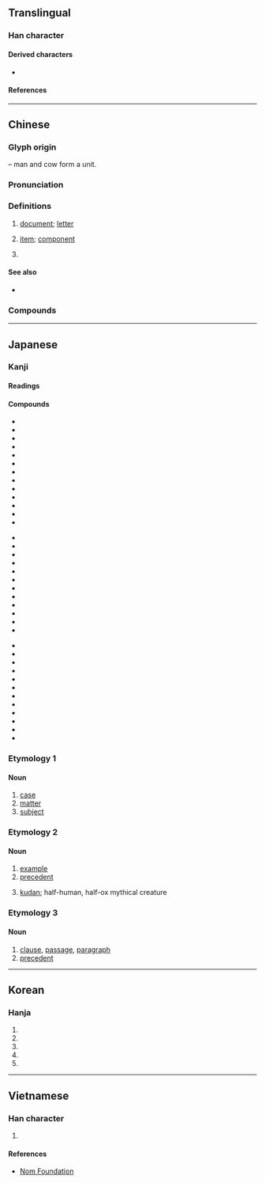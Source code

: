 {{also|仵|仟|任|伴}}
{{character info}}
==Translingual==
{{stroke order|strokes=6}}

===Han character===
{{Han char|rn=9|rad=人|as=04|sn=6|four=25200|canj=OHQ|ids=⿰亻牛}}

====Derived characters====
* {{l|mul|[[𠲟]], [[𣴓]], [[𤞗]], [[𪁃]], [[𪜓]], [[𡋚]]}}

====References====
{{Han ref|kx=0094.180|dkj=00410|dj=0200.090|hdz=10122.030|uh=4EF6}}

----

==Chinese==
{{zh-forms}}

===Glyph origin===
{{Han etym}}
{{Han compound|人|alt1=亻|t1=man|牛|t2=cow|ls=ic}} – man and cow form a unit.

===Pronunciation===
{{zh-pron
|m=jiàn
|ma=Zh-jiàn.ogg
|m-s=jian4
|c=gin6
|c-t=gen5
|g=qien5
|h=pfs=khien;gd=kian4
|j=jie3
|mb=gīng
|md=giông
|mn=qz:kiǎⁿ/tw,xm,zz:kiāⁿ/qz:kiǎn/tw,xm,zz:kiān
|mn_note=kiǎⁿ/kiāⁿ - vernacular; kiǎn/kiān - literary
|mn-t=gian6
|w=2ji
|x=jienn4/jienn5
|mc=y
|oc=y
|cat=n,cls
}}

===Definitions===
{{zh-hanzi}}

# [[document]]; [[letter]]
#: {{zh-x|文件|document, file}}
#: {{zh-x|郵件|mail}}
#: {{zh-x|信件|letter}}
#: {{zh-x|證件|certificate, document, ID}}
# [[item]]; [[component]]
#: {{zh-x|部件|parts, components}}
#: {{zh-x|零件|part, component}}
#: {{zh-x|備件|spare part}}
#: {{zh-x|軟件|software}}
# {{zh-classifier|things which can be numerically counted, such as pieces of [[luggage]], [[clothes]], [[event]]s|t=[[piece]]}}
#: {{zh-x|一 件 東西{xi}|a thing}}
#: {{zh-x|一 件 嘢|a thing|C}}
#: {{zh-x|一 件 襯衫|a shirt}}

====See also====
* {{zh-l|條|classifier for pants}}

===Compounds===
{{zh-der|件數|急件|最速件|器件|件色|古巴事件|件工|必要條件|件件|元件|意外事件|函件|來件|大件|事件|工件|密件|廣告函件|三大件|宗宗件件|工作條件|勞動條件|佩件兒|名件|備件|什件兒|低物件|七件事|先決條件|信件|光電元件|原件|作件|文件旅遊|機件|新四大件|料件子|無條件|桃色案件|皮件|批件|新三大件|條件句|抄件|條件刺激|稿件|是件|物件|文件|物件導向|案件|條件|機密文件|條件反射|散件|收件人|網路套件|退件|要件|部件|計件工資|零件|郵件|霧社事件|頭頭件件|鑄件|零組件|附件|論件計酬|組件|非訟事件|製件|網路信件|零部件|配件|電子文件|電子信件|電子郵件|語音郵件|表件|證明文件|證件|軟件|零配件|老四大件|表記物件|老三大件|收件匣|收件}}

{{zh-cat|Beginning}}

----

==Japanese==

===Kanji===
{{ja-kanji|grade=5|rs=人04}}

====Readings====
{{ja-readings
|goon=げん
|kanon=けん
|kun=くだり-, くだん-
}}

====Compounds====
{{der-top|Compounds}}
{{top3}}
* {{ja-r|案%件|あん%けん}}
* {{ja-r|一%件|いっ%けん}}
* {{ja-r|課%税 物%件|か%ぜい ぶっ%けん}}
* {{ja-r|感%覚 与%件|かん%かく よ%けん}}
* {{ja-r|機%能%的 要%件|き%のう%てき よう%けん}}
* {{ja-r|件%件|けん%けん}}
* {{ja-r|件%数|けん%すう}}
* {{ja-r|件%名|けん%めい}}
* {{ja-r|後%件|こう%けん}}
* {{ja-r|構%成 要%件|こう%せい よう%けん}}
* {{ja-r|雑%件|ざっ%けん}}
* {{ja-r|消%極%的 訴%訟 要%件|しょう%きょく%てき そ%しょう よう%けん}}
* {{ja-r|証%拠 物%件|しょう%こ ぶっ%けん}}
{{mid3}}
* {{ja-r|事%件|じ%けん}}
* {{ja-r|条%件|じょう%けん}}
* {{ja-r|上%件|じょう%けん}}
* {{ja-r|人%件|じん%けん}}
* {{ja-r|人%件%費|じん%けん%ひ}}
* {{ja-r|前%件|ぜん%けん}}
* {{ja-r|訴%件|そ%けん}}
* {{ja-r|訴%訟 要%件|そ%しょう よう%けん}}
* {{ja-r|尊%号 一%件|そん%ごう いっ%けん}}
* {{ja-r|大%君 一%件|たい%くん いっ%けん}}
* {{ja-r|対%抗 要%件|たい%こう よう%けん}}
* {{ja-r|手%形 要%件|て%がた よう%けん}}
{{mid3}}
* {{ja-r|難%件|なん%けん}}
* {{ja-r|物%件|ぶっ%けん}}
* {{ja-r|物%件%費|ぶっ%けん%ひ}}
* {{ja-r|別%件|べっ%けん}}
* {{ja-r|別%件 逮%捕|べっ%けん たい%ほ}}
* {{ja-r|法%律 要%件|ほう%りつ よう%けん}}
* {{ja-r|本%件|ほん%けん}}
* {{ja-r|柳%川 一%件|やな%がわ いっ%けん}}
* {{ja-r|用%件|よう%けん}}
* {{ja-r|要%件|よう%けん}}
* {{ja-r|与%件|よ%けん}}
* {{ja-r|立%件|りっ%けん}}
{{bottom}}
{{der-bottom}}

===Etymology 1===

====Noun====
{{ja-noun|けん}}

# [[case]]
# [[matter]]
# [[subject]]
#: {{ja-usex|肉の'''件'''|にく の '''けん'''|about the meat; on the subject of meat}}

===Etymology 2===

====Noun====
{{ja-noun|くだん}}
{{wikipedia|lang=ja}}
# [[example]]
# [[precedent]]
#: {{ja-usex|'''件'''の|'''くだん''' の|the ... in question; the said ...}}
#: {{ja-usex|'''件'''の人|'''くだん''' の ひと|the person in question; the said person}}
# [[kudan]]; half-human, half-ox mythical creature

===Etymology 3===

====Noun====
{{ja-noun|くだり}}
# [[clause]], [[passage]], [[paragraph]]
# [[precedent]]

----

==Korean==

===Hanja===
{{ko-hanja|물건|건}}

# {{hanja form of|건|[[case]]}}
# {{hanja form of|건|[[matter]]}}
# {{hanja form of|건|[[subject]]}}
# {{hanja form of|건|[[example]]}}
# {{hanja form of|건|[[precedent]]}}

----

==Vietnamese==

===Han character===
{{vi-readings|reading=[[kiện]], [[kịn]], [[kẹn]]|rs=人04}}

# {{rfdef|vi|sort=人04}}

====References====
* [http://nomfoundation.org/common/nom_details.php?codepoint=4ef6 Nom Foundation]